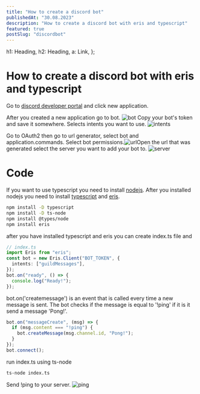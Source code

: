 ```yaml
---
title: "How to create a discord bot"
publishedAt: "30.08.2023"
description: "How to create a discord bot with eris and typescript"
featured: true
postSlug: "discordbot"
---
```


  h1: Heading,
  h2: Heading,
  a: Link,
};

<GoBack />

# How to create a discord bot with eris and typescript

Go to [discord developer portal](https://discord.com/developers/applications)
and click new application.

After you created a new application go to bot. ![bot](https://cdn.jsdelivr.net/gh/wiktrek/wiktrekxyz/data/images/discord/bot.png)
Copy your bot's token and save it somewhere. Selects intents you want to use.
![intents](https://cdn.jsdelivr.net/gh/wiktrek/wiktrekxyz/data/images/discord/intents.png)

Go to OAuth2 then go to url generator, select bot and application.commands.
Select bot permissions.![url](https://cdn.jsdelivr.net/gh/wiktrek/wiktrekxyz/data/images/discord/url.png)Open the url that was
generated select the server you want to add your bot to.
![server](https://cdn.jsdelivr.net/gh/wiktrek/wiktrekxyz/data/images/discord/server.png)

# Code

If you want to use typescript you need to install
[nodejs](https://nodejs.org/en). After you installed nodejs you need to install
[typescript](https://www.typescriptlang.org/) and
[eris](https://abal.moe/Eris/).

```bash
npm install -D typescript
npm install -D ts-node
npm install @types/node
npm install eris
```

after you have installed typescript and eris you can create index.ts file and

```typescript
// index.ts
import Eris from "eris";
const bot = new Eris.Client("BOT_TOKEN", {
  intents: ["guildMessages"],
});
bot.on("ready", () => {
  console.log("Ready!");
});
```

bot.on('createmessage') is an event that is called every time a new message is
sent. The bot checks if the message is equal to '!ping' if it is it send a
message 'Pong!'.

```typescript
bot.on("messageCreate", (msg) => {
  if (msg.content === "!ping") {
    bot.createMessage(msg.channel.id, "Pong!");
  }
});
bot.connect();
```

run index.ts using ts-node

```bash
ts-node index.ts
```

Send !ping to your server. ![ping](https://cdn.jsdelivr.net/gh/wiktrek/wiktrekxyz/data/images/discord/ping.png)
